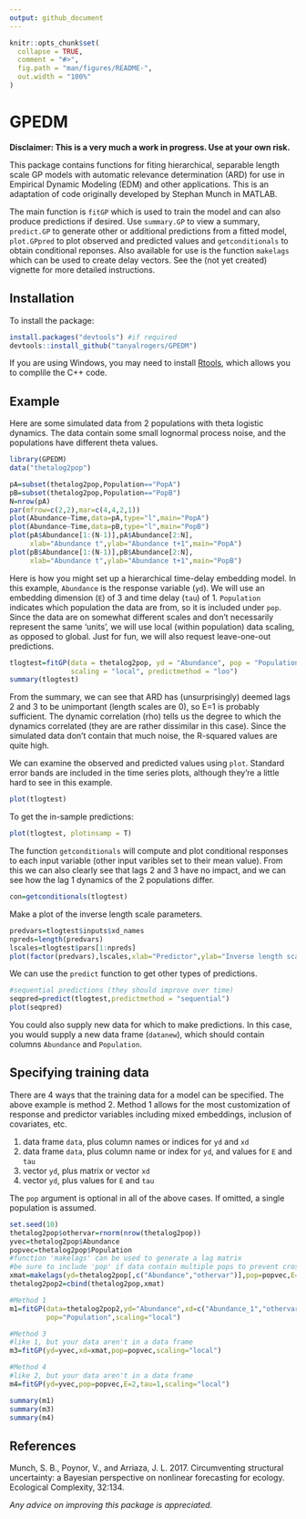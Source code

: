 ```yaml
---
output: github_document
---
```


<!-- README.md is generated from README.Rmd. Please edit that file -->

```r
knitr::opts_chunk$set(
  collapse = TRUE,
  comment = "#>",
  fig.path = "man/figures/README-",
  out.width = "100%"
)
```

# GPEDM

<!-- badges: start -->
<!-- badges: end -->

**Disclaimer: This is a very much a work in progress. Use at your own risk.**

This package contains functions for fiting hierarchical, separable length scale GP models with automatic relevance determination (ARD) for use in Empirical Dynamic Modeling (EDM) and other applications. This is an adaptation of code originally developed by Stephan Munch in MATLAB.  

The main function is `fitGP` which is used to train the model and can also produce predictions if desired. Use `summary.GP` to view a summary, `predict.GP` to generate other or additional predictions from a fitted model, `plot.GPpred` to plot observed and predicted values and `getconditionals` to obtain conditional reponses. Also available for use is the function `makelags` which can be used to create delay vectors. See the (not yet created) vignette for more detailed instructions.

## Installation

To install the package:

``` r
install.packages("devtools") #if required
devtools::install_github("tanyalrogers/GPEDM")
```
If you are using Windows, you may need to install [Rtools](https://cran.r-project.org/bin/windows/Rtools/), which allows you to complile the C++ code.

## Example

Here are some simulated data from 2 populations with theta logistic dynamics. The data contain some small lognormal process noise, and the populations have different theta values.

```r
library(GPEDM)
data("thetalog2pop")

pA=subset(thetalog2pop,Population=="PopA")
pB=subset(thetalog2pop,Population=="PopB")
N=nrow(pA)
par(mfrow=c(2,2),mar=c(4,4,2,1))
plot(Abundance~Time,data=pA,type="l",main="PopA")
plot(Abundance~Time,data=pB,type="l",main="PopB")
plot(pA$Abundance[1:(N-1)],pA$Abundance[2:N],
     xlab="Abundance t",ylab="Abundance t+1",main="PopA")
plot(pB$Abundance[1:(N-1)],pB$Abundance[2:N],
     xlab="Abundance t",ylab="Abundance t+1",main="PopB")
```

Here is how you might set up a hierarchical time-delay embedding model. In this example, `Abundance` is the response variable (`yd`). We will use an embedding dimension (`E`) of 3 and time delay (`tau`) of 1. `Population` indicates which population the data are from, so it is included under `pop`. Since the data are on somewhat different scales and don't necessarily represent the same 'units', we will use local (within population) data scaling, as opposed to global. Just for fun, we will also request leave-one-out predictions.   

```r
tlogtest=fitGP(data = thetalog2pop, yd = "Abundance", pop = "Population", E=3, tau=1, 
               scaling = "local", predictmethod = "loo")
summary(tlogtest)
```

From the summary, we can see that ARD has (unsurprisingly) deemed lags 2 and 3 to be unimportant (length scales are 0), so E=1 is probably sufficient. The dynamic correlation (rho) tells us the degree to which the dynamics correlated (they are are rather dissimilar in this case). Since the simulated data don't contain that much noise, the R-squared values are quite high.  

We can examine the observed and predicted values using `plot`. Standard error bands are included in the time series plots, although they're a little hard to see in this example.

```r
plot(tlogtest)
```

To get the in-sample predictions:

```r
plot(tlogtest, plotinsamp = T)
```

The function `getconditionals` will compute and plot conditional responses to each input variable (other input varibles set to their mean value). From this we can also clearly see that lags 2 and 3 have no impact, and we can see how the lag 1 dynamics of the 2 populations differ.

```r
con=getconditionals(tlogtest)
```

Make a plot of the inverse length scale parameters.

```r
predvars=tlogtest$inputs$xd_names
npreds=length(predvars)
lscales=tlogtest$pars[1:npreds]
plot(factor(predvars),lscales,xlab="Predictor",ylab="Inverse length scale")

```

We can use the `predict` function to get other types of predictions. 

```r
#sequential predictions (they should improve over time)
seqpred=predict(tlogtest,predictmethod = "sequential")
plot(seqpred)
```

You could also supply new data for which to make predictions. In this case, you would supply a new data frame (`datanew`), which should contain columns `Abundance` and `Population`. 

## Specifying training data

There are 4 ways that the training data for a model can be specified. The above example is method 2. Method 1 allows for the most customization of response and predictor variables including mixed embeddings, inclusion of covariates, etc.

1. data frame `data`, plus column names or indices for `yd` and `xd`  
2. data frame `data`, plus column name or index for `yd`, and values for `E` and `tau`  
3. vector `yd`, plus matrix or vector `xd`  
4. vector `yd`, plus values for `E` and `tau`  

The `pop` argument is optional in all of the above cases. If omitted, a single population is assumed.

```r
set.seed(10)
thetalog2pop$othervar=rnorm(nrow(thetalog2pop))
yvec=thetalog2pop$Abundance
popvec=thetalog2pop$Population
#function 'makelags' can be used to generate a lag matrix
#be sure to include 'pop' if data contain multiple pops to prevent crossover
xmat=makelags(yd=thetalog2pop[,c("Abundance","othervar")],pop=popvec,E=2,tau=1)
thetalog2pop2=cbind(thetalog2pop,xmat)

#Method 1
m1=fitGP(data=thetalog2pop2,yd="Abundance",xd=c("Abundance_1","othervar"),
         pop="Population",scaling="local")

#Method 3
#like 1, but your data aren't in a data frame
m3=fitGP(yd=yvec,xd=xmat,pop=popvec,scaling="local")

#Method 4
#like 2, but your data aren't in a data frame
m4=fitGP(yd=yvec,pop=popvec,E=2,tau=1,scaling="local")

summary(m1)
summary(m3)
summary(m4)
```

## References

Munch, S. B., Poynor, V., and Arriaza, J. L. 2017. Circumventing structural uncertainty: a Bayesian perspective on nonlinear forecasting for ecology. Ecological Complexity, 32:134.


*Any advice on improving this package is appreciated.*
